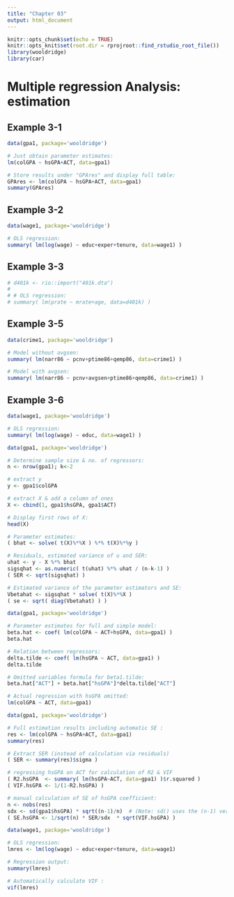```yaml
---
title: "Chapter 03"
output: html_document
---
```


```r
knitr::opts_chunk$set(echo = TRUE)
knitr::opts_knit$set(root.dir = rprojroot::find_rstudio_root_file())
library(wooldridge)
library(car)
```

# Multiple regression Analysis: estimation

## Example 3-1

```r
data(gpa1, package='wooldridge')

# Just obtain parameter estimates:
lm(colGPA ~ hsGPA+ACT, data=gpa1)

# Store results under "GPAres" and display full table:
GPAres <- lm(colGPA ~ hsGPA+ACT, data=gpa1)
summary(GPAres)
```

## Example 3-2

```r
data(wage1, package='wooldridge')

# OLS regression:
summary( lm(log(wage) ~ educ+exper+tenure, data=wage1) )
```

## Example 3-3

```r
# d401k <- rio::import("401k.dta")
# 
# # OLS regression:
# summary( lm(prate ~ mrate+age, data=d401k) )
```

## Example 3-5

```r
data(crime1, package='wooldridge')

# Model without avgsen:
summary( lm(narr86 ~ pcnv+ptime86+qemp86, data=crime1) )

# Model with avgsen:
summary( lm(narr86 ~ pcnv+avgsen+ptime86+qemp86, data=crime1) )
```

## Example 3-6

```r
data(wage1, package='wooldridge')

# OLS regression:
summary( lm(log(wage) ~ educ, data=wage1) )
```

```r
data(gpa1, package='wooldridge')

# Determine sample size & no. of regressors:
n <- nrow(gpa1); k<-2

# extract y
y <- gpa1$colGPA

# extract X & add a column of ones
X <- cbind(1, gpa1$hsGPA, gpa1$ACT)

# Display first rows of X:
head(X)

# Parameter estimates:
( bhat <- solve( t(X)%*%X ) %*% t(X)%*%y )

# Residuals, estimated variance of u and SER:
uhat <- y - X %*% bhat
sigsqhat <- as.numeric( t(uhat) %*% uhat / (n-k-1) )
( SER <- sqrt(sigsqhat) )

# Estimated variance of the parameter estimators and SE:
Vbetahat <- sigsqhat * solve( t(X)%*%X )
( se <- sqrt( diag(Vbetahat) ) )
```

```r
data(gpa1, package='wooldridge')

# Parameter estimates for full and simple model:
beta.hat <- coef( lm(colGPA ~ ACT+hsGPA, data=gpa1) )
beta.hat

# Relation between regressors:
delta.tilde <- coef( lm(hsGPA ~ ACT, data=gpa1) )
delta.tilde

# Omitted variables formula for beta1.tilde:
beta.hat["ACT"] + beta.hat["hsGPA"]*delta.tilde["ACT"]

# Actual regression with hsGPA omitted:
lm(colGPA ~ ACT, data=gpa1)
```

```r
data(gpa1, package='wooldridge')

# Full estimation results including automatic SE :
res <- lm(colGPA ~ hsGPA+ACT, data=gpa1)
summary(res)

# Extract SER (instead of calculation via residuals)
( SER <- summary(res)$sigma )

# regressing hsGPA on ACT for calculation of R2 & VIF
( R2.hsGPA  <- summary( lm(hsGPA~ACT, data=gpa1) )$r.squared )
( VIF.hsGPA <- 1/(1-R2.hsGPA) )

# manual calculation of SE of hsGPA coefficient:
n <- nobs(res)
sdx <- sd(gpa1$hsGPA) * sqrt((n-1)/n)  # (Note: sd() uses the (n-1) version)
( SE.hsGPA <- 1/sqrt(n) * SER/sdx  * sqrt(VIF.hsGPA) )
```

```r
data(wage1, package='wooldridge')

# OLS regression:
lmres <- lm(log(wage) ~ educ+exper+tenure, data=wage1)

# Regression output:
summary(lmres)

# Automatically calculate VIF :
vif(lmres)
```




